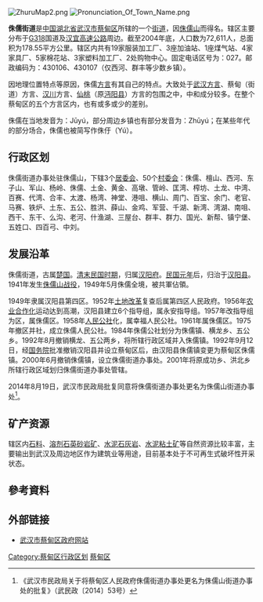 [[File:ZhuruMap2.png|thumb]]
[[File:Pronunciation_Of_Town_Name.png|thumb]]

'''侏儒街道'''是[[中国|中国]][[湖北省|湖北省]][[武汉市|武汉市]][[蔡甸区|蔡甸区]]所辖的一个[[街道|街道]]，因[[侏儒山|侏儒山]]而得名。辖区主要分布于[[G318|G318]]国道及[[汉宜高速公路|汉宜高速公路]]周边。截至2004年底，人口数为72,611人，总面积为178.55平方公里。辖区内共有19家服装加工厂、3座加油站、1座煤气站、4家家具厂、5家棉花站、3家塑料加工厂、2处购物中心。固定电话区号为：027。邮政编码为：430106、430107（仅西河、群丰等少数乡镇）。

因地理位置特点等原因，侏儒[[方言|方言]]有其自己的特点。大致处于[[武汉话|武汉方言]]、蔡甸（街道）方言、[[汉川|汉川]]方言、[[仙桃市|仙桃]]（原[[沔阳县|沔阳县]]）方言的包围之中，中和成分较多。在整个蔡甸区的五个方言区内，也有或多或少的差别。

侏儒在当地发音为：Jūyú，部分周边乡镇也有部分发音为：Zhūyú；在某些年代的部分场合，侏儒也被简写作侏㐵（Yú）。

==行政区划==
侏儒街道办事处驻侏儒山，下辖3个[[居委会|居委会]]、50个[[村委会|村委会]]：侏儒、檀山、西河、东子山、军山、杨岭、侏儒、土金、黄金、高墩、管岭、匡湾、榨坊、土龙、中湾、百赛、代湾、合丰、太渡、杨湾、神堂、港咀、横山、周门、百宝、余门、老官、马赛、铁炉、土东、五公、胜洪、薛山、金鸡、军营、千湖、新湾、湾湖、南咀、西干、东干、么沟、老河、什渔湖、三屋台、群丰、群力、国光、新帮、镇宁堡、五姓口、四百弓、中刘。

==发展沿革==
侏儒街道，古属[[楚国|楚国]]。[[清末|清末]][[中華民國大陸時期|民国时期]]，归属[[汉阳府|汉阳府]]。[[民国元年|民国元年]]后，归治于[[汉阳县|汉阳县]]。1941年发生[[侏儒山战役|侏儒山战役]]，1949年5月侏儒全境，被共軍佔領。

1949年隶属汉阳县第四区。1952年[[土地改革|土地改革]]复查后属第四区人民政府。1956年[[农业合作化|农业合作化]]运动达到高潮，汉阳县建立6个指导组，属永安指导组。1957年改指导组为区，属侏儒区。1958年[[人民公社|人民公社]]化，属幸福人民公社。1961年属侏儒区。1975年撤区并社，成立侏儒人民公社。1984年侏儒公社划分为侏儒镇、横龙乡、五公乡。1992年8月撤销横龙、五公两乡，将所辖行政区域并入侏儒镇。1992年9月12日，经[[中华人民共和国国务院|国务院]]批准撤销汉阳县并设立蔡甸区后，由汉阳县侏儒镇变更为蔡甸区侏儒镇。2000年6月撤销侏儒镇，设立侏儒街道办事处。2001年将原成功乡、洪北乡所辖行政区域划归侏儒街道办事处管辖。

2014年8月19日，武汉市民政局批复同意将侏儒街道办事处更名为侏儒山街道办事处<ref>《武汉市民政局关于将蔡甸区人民政府侏儒街道办事处更名为侏儒山街道办事处的批复》（武民政〔2014〕53号）</ref>。

==矿产资源==
辖区内[[石料|石料]]、[[溶剂石英砂岩矿|溶剂石英砂岩矿]]、[[水泥石灰岩|水泥石灰岩]]、[[水泥粘土矿|水泥粘土矿]]等自然资源比较丰富，主要输出到武汉及周边地区作为建筑业等用途，目前基本处于不可再生式破坏性开采状态。

==參考資料==
<references />

==外部链接==
*[http://www.caidian.gov.cn/ 武汉市蔡甸区政府网站] {{Wayback|url=http://www.caidian.gov.cn/ |date=20060223204232 }}

{{coord|30.467226|N|113.965849|E|display=title}}
{{蔡甸区行政区划}}
[[Category:蔡甸区行政区划|Category:蔡甸区行政区划]]
[[Category:武汉街道_(行政区划)|蔡甸区]]